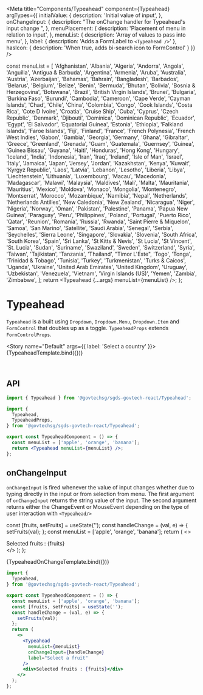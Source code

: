 
<Meta
  title="Components/Typeahead"
  component={Typeahead}
  argTypes={{
    initialValue: {
      description: 'Initial value of input',
    },
    onChangeInput: {
      description: "The onChange handler for Typeahead's input change ",
    },
    menuPlacement: {
      description: 'Placement of menu in relation to input',
    },
    menuList: {
      description: 'Array of values to pass into menu',
    },
    label: {
      description: 'Adds a FormLabel to `<Typeahead />`'
    },
    hasIcon: {
      description: 'When true, adds bi-search icon to FormControl'
    }
  }}
/>

  const menuList = [
    'Afghanistan',
    'Albania',
    'Algeria',
    'Andorra',
    'Angola',
    'Anguilla',
    'Antigua &amp; Barbuda',
    'Argentina',
    'Armenia',
    'Aruba',
    'Australia',
    'Austria',
    'Azerbaijan',
    'Bahamas',
    'Bahrain',
    'Bangladesh',
    'Barbados',
    'Belarus',
    'Belgium',
    'Belize',
    'Benin',
    'Bermuda',
    'Bhutan',
    'Bolivia',
    'Bosnia &amp; Herzegovina',
    'Botswana',
    'Brazil',
    'British Virgin Islands',
    'Brunei',
    'Bulgaria',
    'Burkina Faso',
    'Burundi',
    'Cambodia',
    'Cameroon',
    'Cape Verde',
    'Cayman Islands',
    'Chad',
    'Chile',
    'China',
    'Colombia',
    'Congo',
    'Cook Islands',
    'Costa Rica',
    'Cote D Ivoire',
    'Croatia',
    'Cruise Ship',
    'Cuba',
    'Cyprus',
    'Czech Republic',
    'Denmark',
    'Djibouti',
    'Dominica',
    'Dominican Republic',
    'Ecuador',
    'Egypt',
    'El Salvador',
    'Equatorial Guinea',
    'Estonia',
    'Ethiopia',
    'Falkland Islands',
    'Faroe Islands',
    'Fiji',
    'Finland',
    'France',
    'French Polynesia',
    'French West Indies',
    'Gabon',
    'Gambia',
    'Georgia',
    'Germany',
    'Ghana',
    'Gibraltar',
    'Greece',
    'Greenland',
    'Grenada',
    'Guam',
    'Guatemala',
    'Guernsey',
    'Guinea',
    'Guinea Bissau',
    'Guyana',
    'Haiti',
    'Honduras',
    'Hong Kong',
    'Hungary',
    'Iceland',
    'India',
    'Indonesia',
    'Iran',
    'Iraq',
    'Ireland',
    'Isle of Man',
    'Israel',
    'Italy',
    'Jamaica',
    'Japan',
    'Jersey',
    'Jordan',
    'Kazakhstan',
    'Kenya',
    'Kuwait',
    'Kyrgyz Republic',
    'Laos',
    'Latvia',
    'Lebanon',
    'Lesotho',
    'Liberia',
    'Libya',
    'Liechtenstein',
    'Lithuania',
    'Luxembourg',
    'Macau',
    'Macedonia',
    'Madagascar',
    'Malawi',
    'Malaysia',
    'Maldives',
    'Mali',
    'Malta',
    'Mauritania',
    'Mauritius',
    'Mexico',
    'Moldova',
    'Monaco',
    'Mongolia',
    'Montenegro',
    'Montserrat',
    'Morocco',
    'Mozambique',
    'Namibia',
    'Nepal',
    'Netherlands',
    'Netherlands Antilles',
    'New Caledonia',
    'New Zealand',
    'Nicaragua',
    'Niger',
    'Nigeria',
    'Norway',
    'Oman',
    'Pakistan',
    'Palestine',
    'Panama',
    'Papua New Guinea',
    'Paraguay',
    'Peru',
    'Philippines',
    'Poland',
    'Portugal',
    'Puerto Rico',
    'Qatar',
    'Reunion',
    'Romania',
    'Russia',
    'Rwanda',
    'Saint Pierre &amp; Miquelon',
    'Samoa',
    'San Marino',
    'Satellite',
    'Saudi Arabia',
    'Senegal',
    'Serbia',
    'Seychelles',
    'Sierra Leone',
    'Singapore',
    'Slovakia',
    'Slovenia',
    'South Africa',
    'South Korea',
    'Spain',
    'Sri Lanka',
    'St Kitts &amp; Nevis',
    'St Lucia',
    'St Vincent',
    'St. Lucia',
    'Sudan',
    'Suriname',
    'Swaziland',
    'Sweden',
    'Switzerland',
    'Syria',
    'Taiwan',
    'Tajikistan',
    'Tanzania',
    'Thailand',
    "Timor L'Este",
    'Togo',
    'Tonga',
    'Trinidad &amp; Tobago',
    'Tunisia',
    'Turkey',
    'Turkmenistan',
    'Turks &amp; Caicos',
    'Uganda',
    'Ukraine',
    'United Arab Emirates',
    'United Kingdom',
    'Uruguay',
    'Uzbekistan',
    'Venezuela',
    'Vietnam',
    'Virgin Islands (US)',
    'Yemen',
    'Zambia',
    'Zimbabwe',
  ];
  return <Typeahead {...args} menuList={menuList} />;
};

# Typeahead

`Typeahead` is a built using `Dropdown`, `Dropdown.Menu`, `Dropdown.Item` and  `FormControl` that doubles up as a toggle.
`TypeaheadProps` extends `FormControlProps`.

<Story name="Default" args={{ label: 'Select a country' }}>
  {TypeaheadTemplate.bind({})}
</Story>

<br />

## API

```jsx
import { Typeahead } from '@govtechsg/sgds-govtech-react/Typeahead'; 
```

<ArgsTable story="Default" />

```jsx
import {
  Typeahead,
  TypeaheadProps,
} from '@govtechsg/sgds-govtech-react/Typeahead';

export const TypeaheadComponent = () => {
  const menuList = ['apple', 'orange', 'banana'];
  return <Typeahead menuList={menuList} />;
};
```

## onChangeInput

`onChangeInput` is fired whenever the value of input changes whether due to typing directly in the input or from selection from menu.
The first argument of `onChangeInput` returns the string value of the input.
The second argument returns either the ChangeEvent or MouseEvent depending on the type of user interaction with `<Typeahead/>`

  const [fruits, setFruits] = useState('');
  const handleChange = (val, e) => {
    setFruits(val);
  };
  const menuList = ['apple', 'orange', 'banana'];
  return (
    <>
      <Typeahead
        menuList={menuList}
        onChangeInput={handleChange}
        label="Select a fruit"
      />
      <div>Selected fruits : {fruits}</div>
    </>
  );
};

<Story name="onChangeInput">{TypeaheadOnChangeTemplate.bind({})}</Story>

```jsx
import {
  Typeahead,
} from '@govtechsg/sgds-govtech-react/Typeahead';

export const TypeaheadComponent = () => {
  const menuList = ['apple', 'orange', 'banana'];
  const [fruits, setFruits] = useState('');
  const handleChange = (val, e) => {
    setFruits(val);
  };
  return (
    <>
      <Typeahead
        menuList={menuList}
        onChangeInput={handleChange}
        label="Select a fruit"
      />
      <div>Selected fruits : {fruits}</div>
    </>
  );
};
```
